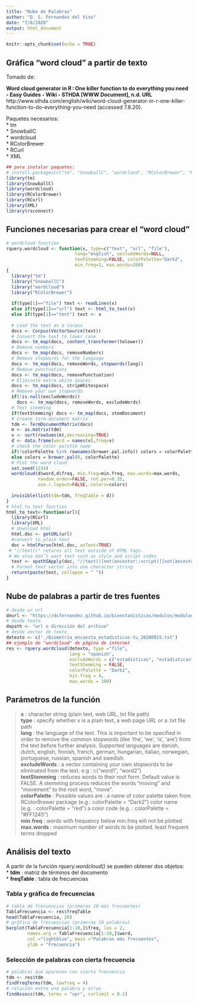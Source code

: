 ```yaml
---
title: "Nube de Palabras"
author: "D. S. Fernandez del Viso"
date: "7/8/2020"
output: html_document
---
```


```r
knitr::opts_chunk$set(echo = TRUE)
```


## Gráfica "word cloud" a partir de texto

Tomado de:  

__Word cloud generator in R : One killer function to do everything you need - Easy Guides - Wiki - STHDA [WWW Document], n.d. URL__ http://www.sthda.com/english/wiki/word-cloud-generator-in-r-one-killer-function-to-do-everything-you-need (accessed 7.8.20).

Paquetes necesarios:  
* tm  
* SnowballC  
* wordcloud  
* RColorBrewer  
* RCurl  
* XML  

```r
## para instalar paquetes:
# install.packages(c("tm", "SnowballC", "wordcloud", "RColorBrewer", "RCurl", "XML"))
library(tm)
library(SnowballC)
library(wordcloud)
library(RColorBrewer)
library(RCurl)
library(XML)
library(rsconnect)
```

## Funciones necesarias para crear el "word cloud"

```r
# wordcloud function
rquery.wordcloud <- function(x, type=c("text", "url", "file"), 
                          lang="english", excludeWords=NULL, 
                          textStemming=FALSE, colorPalette="Dark2",
                          min.freq=3, max.words=200)
{ 
  library("tm")
  library("SnowballC")
  library("wordcloud")
  library("RColorBrewer") 
  
  if(type[1]=="file") text <- readLines(x)
  else if(type[1]=="url") text <- html_to_text(x)
  else if(type[1]=="text") text <- x
  
  # Load the text as a corpus
  docs <- Corpus(VectorSource(text))
  # Convert the text to lower case
  docs <- tm_map(docs, content_transformer(tolower))
  # Remove numbers
  docs <- tm_map(docs, removeNumbers)
  # Remove stopwords for the language 
  docs <- tm_map(docs, removeWords, stopwords(lang))
  # Remove punctuations
  docs <- tm_map(docs, removePunctuation)
  # Eliminate extra white spaces
  docs <- tm_map(docs, stripWhitespace)
  # Remove your own stopwords
  if(!is.null(excludeWords)) 
    docs <- tm_map(docs, removeWords, excludeWords) 
  # Text stemming
  if(textStemming) docs <- tm_map(docs, stemDocument)
  # Create term-document matrix
  tdm <- TermDocumentMatrix(docs)
  m <- as.matrix(tdm)
  v <- sort(rowSums(m),decreasing=TRUE)
  d <- data.frame(word = names(v),freq=v)
  # check the color palette name 
  if(!colorPalette %in% rownames(brewer.pal.info)) colors = colorPalette
  else colors = brewer.pal(8, colorPalette) 
  # Plot the word cloud
  set.seed(1234)
  wordcloud(d$word,d$freq, min.freq=min.freq, max.words=max.words,
            random.order=FALSE, rot.per=0.35, 
            use.r.layout=FALSE, colors=colors)
  
  invisible(list(tdm=tdm, freqTable = d))
}
# html_to_text function
html_to_text<-function(url){
  library(RCurl)
  library(XML)
  # download html
  html.doc <- getURL(url)  
  #convert to plain text
  doc = htmlParse(html.doc, asText=TRUE)
 # "//text()" returns all text outside of HTML tags.
 # We also don’t want text such as style and script codes
  text <- xpathSApply(doc, "//text()[not(ancestor::script)][not(ancestor::style)][not(ancestor::noscript)][not(ancestor::form)]", xmlValue)
  # Format text vector into one character string
  return(paste(text, collapse = " "))
}
```

## Nube de palabras a partir de tres fuentes

```r
# desde un url
deurl <- "https://dsfernandez.github.io/bioestadisticas/modulos/modulod1.html"
# desde texto
depath <- "url o dirección del archivo"
# desde vector de texto
detexto <- c("./Biometria_encuesta_estadisticas-tu_20200815.txt")
## ejemplo de "wordcloud" de página de internet
res <- rquery.wordcloud(detexto, type ="file",
                        lang = "spanish",
                        excludeWords = c("estadísticas", "estadisticas", "estudios", "vida", "cotidiana", "ayudar", "pueden"),
                        textStemming = FALSE,
                        colorPalette = "Dark2",
                        min.freq = 4,
                        max.words = 100)
```

## Parámetros de la función 
  
> __x__ : character string (plain text, web URL, txt file path)  
> __type__ : specify whether x is a plain text, a web page URL or a .txt file path  
> __lang__ : the language of the text. This is important to be specified in order to remove the common stopwords (like ‘the’, ‘we’, ‘is’, ‘are’) from the text before further analysis. Supported languages are danish, dutch, english, finnish, french, german, hungarian, italian, norwegian, portuguese, russian, spanish and swedish.  
> __excludeWords__ : a vector containing your own stopwords to be eliminated from the text. e.g : c(“word1”, “word2”)  
> __textStemming__ : reduces words to their root form. Default value is FALSE. A stemming process reduces the words “moving” and “movement” to the root word, “move”.  
> __colorPalette__ : Possible values are :
a name of color palette taken from RColorBrewer package (e.g.: colorPalette = “Dark2”)
color name (e.g. : colorPalette = “red”)
a color code (e.g. : colorPalette = “#FF1245”)  
> __min.freq__ : words with frequency below min.freq will not be plotted  
> __max.words__ : maximum number of words to be plotted. least frequent terms dropped  

## Análisis del texto

A partir de la función _rquery.wordcloud()_ se pueden obtener dos objetos:  
* __tdm__ : matriz de términos del documento  
* __freqTable__ : tabla de frecuencias  

### Tabla y gráfica de frecuencias

```r
# tabla de frecuencias (primeras 20 más frecuentes)
TablaFrecuencia <- res$freqTable
head(TablaFrecuencia, 20)
# gráfica de frecuencias (primeras 10 palabras)
barplot(TablaFrecuencia[1:10,]$freq, las = 2, 
        names.arg = TablaFrecuencia[1:10,]$word,
        col ="lightblue", main ="Palabras más frecuentes",
        ylab = "Frecuencia")
```

### Selección de palabras con cierta frecuencia

```r
# palabras que aparecen con cierta frecuencia
tdm <- res$tdm
findFreqTerms(tdm, lowfreq = 4)
# relación entre una palabra y otras
findAssocs(tdm, terms = "upr", corlimit = 0.1)
```




